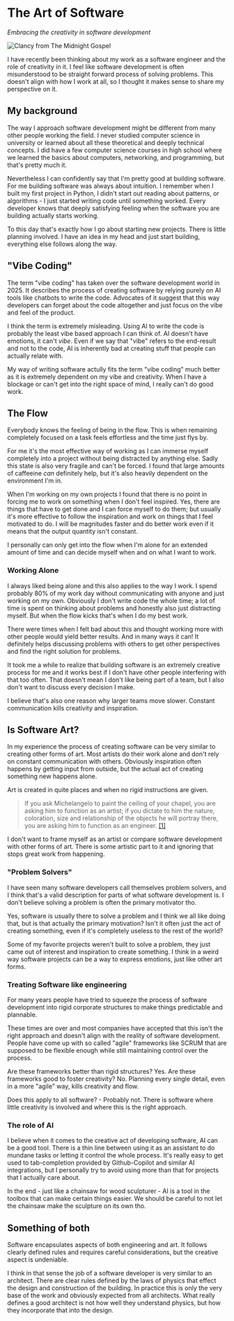 <title>The Art of Software</title>

# The Art of Software

_Embracing the creativity in software development_

<PostDate date="2025-10-31" />


![Clancy from The Midnight Gospel](/trippy-clancy.webp)

I have recently been thinking about my work as a software engineer and the role of creativity in it. 
I feel like software development is often misunderstood to be straight forward process of solving problems. 
This doesn't align with how I work at all, so I thought it makes sense to share my perspective on it.

## My background

The way I approach software development might be different from many other people working the field. 
I never studied computer science in university or learned about all these theoretical and deeply technical concepts. 
I did have a few computer science courses in high school where we learned the basics about computers, networking, and programming, but that's pretty much it.

Nevertheless I can confidently say that I'm pretty good at building software.
For me building software was always about intuition. 
I remember when I built my first project in Python, I didn't start out reading about patterns, or algorithms - I just started writing code until something worked.
Every developer knows that deeply satisfying feeling when the software you are building actually starts working.

To this day that's exactly how I go about starting new projects. There is little planning involved. 
I have an idea in my head and just start building, everything else follows along the way.

## "Vibe Coding"

The term "vibe coding" has taken over the software development world in 2025. 
It describes the process of creating software by relying purely on AI tools like chatbots to write the code.
Advocates of it suggest that this way developers can forget about the code altogether and just focus on the vibe and feel of the product.

I think the term is extremely misleading. Using AI to write the code is probably the least vibe based approach I can think of.
AI doesn't have emotions, it can't *vibe*. 
Even if we say that "vibe" refers to the end-result and not to the code, AI is inherently bad at creating stuff that people can actually relate with.

My way of writing software actully fits the term "vibe coding" much better as it is extremely dependent on my vibe and creativity. 
When I have a blockage or can't get into the right space of mind, I really can't do good work.

## The Flow

Everybody knows the feeling of being in the flow. This is when remaining completely focused on a task feels effortless and the time just flys by.

For me it's the most effective way of working as I can immerse myself completely into a project without being distracted by anything else. 
Sadly this state is also very fragile and can't be forced. 
I found that large amounts of caffeeine *can* definitely help, but it's also heavily dependent on the environment I'm in.

When I'm working on my own projects I found that there is no point in forcing me to work on something when I don't feel inspired. 
Yes, there are things that have to get done and I can force myself to do them; 
but usually it's more effective to follow the inspiration and work on things that I feel motivated to do.
I will be magnitudes faster and do better work even if it means that the output quantity isn't constant.

I personally can only get into the flow when I'm alone for an extended amount of time and can decide myself when and on what I want to work.

### Working Alone

I always liked being alone and this also applies to the way I work. 
I spend probably 80% of my work day without communicating with anyone and just working on my own. 
Obviously I don't write code the whole time; a lot of time is spent on thinking about problems and honestly also just distracting myself. 
But when the flow kicks that's when I do my best work.

There were times when I felt bad about this and thought working more with other people would yield better results. 
And in many ways it can! It definitely helps discussing problems with others to get other perspectives and find the right solution for problems.

It took me a while to realize that building software is an extremely creative process for me and it works best if I don't have other people interfering with that too often.
That doesn't mean I don't like being part of a team, but I also don't want to discuss every decision I make.

I believe that's also one reason why larger teams move slower. Constant communication kills creativity and inspiration.

## Is Software Art?

In my experience the process of creating software can be very similar to creating other forms of art. 
Most artists do their work alone and don't rely on constant communication with others. 
Obviously inspiration often happens by getting input from outside, but the actual act of creating something new happens alone. 

Art is created in quite places and when no rigid instructions are given.

> If you ask Michelangelo to paint the ceiling of your chapel, you are asking him to function as an artist; if you dictate to him the nature, coloration, size and relationship of the objects he will portray there, you are asking him to function as an engineer. [[1]](https://www.spectacle.org/1199/software.html)

I don't want to frame myself as an artist or compare software development with other forms of art.
There is some artistic part to it and ignoring that stops great work from happening.

### "Problem Solvers"

I have seen many software developers call themselves problem solvers, and I think that's a valid description for parts of what software development is.
I don't believe solving a problem is often the primary motivator tho. 

Yes, software is usually there to solve a problem and I think we all like doing that, but is that actually the primary motivation?
Isn't it often just the act of creating something, even if it's completely useless to the rest of the world?

Some of my favorite projects weren't built to solve a problem, they just came out of interest and inspiration to create something. 
I think in a weird way software projects can be a way to express emotions, just like other art forms.

### Treating Software like engineering

For many years people have tried to squeeze the process of software development into rigid corporate structures to make things predictable and plannable.

These times are over and most companies have accepted that this isn't the right approach and doesn't align with the reality of software development. 
People have come up with so called "agile" frameworks like SCRUM that are supposed to be flexible enough while still maintaining control over the process.

Are these frameworks better than rigid structures? Yes. Are these frameworks good to foster creativity? No.
Planning every single detail, even in a more "agile" way, kills creativity and flow.

Does this apply to all software? - Probably not. 
There is software where little creativity is involved and where this is the right approach.

### The role of AI

I believe when it comes to the creative act of developing software, AI can be a good tool. 
There is a thin line between using it as an assistant to do mundane tasks or letting it control the whole process. 
It's really easy to get used to tab-completion provided by Github-Copilot and similar AI integrations, 
but I personally try to avoid using more than that for projects that I actually care about.

In the end - just like a chainsaw for wood sculpturer - AI is a tool in the toolbox that can make certain things easier.
We should be careful to not let the chainsaw make the sculpture on its own tho.

## Something of both

Software encapsulates aspects of both engineering and art. 
It follows clearly defined rules and requires careful considerations, but the creative aspect is undeniable.

I think in that sense the job of a software developer is very similar to an architect. 
There are clear rules defined by the laws of physics that effect the design and construction of the building.
In practice this is only the very base of the work and obviously expected from all architects. 
What really defines a good architect is not how well they understand physics, but how they incorporate that into the design.

[comment]: https://www.spectacle.org/1199/software.html

[comment]: https://www.linkedin.com/pulse/software-development-engineering-art-science-slava-imeshev-owb7c/ 
